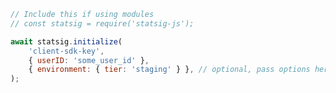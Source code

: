 ```jsx
// Include this if using modules
// const statsig = require('statsig-js');

await statsig.initialize(
    'client-sdk-key',
    { userID: 'some_user_id' },
    { environment: { tier: 'staging' } }, // optional, pass options here if needed
);
```
